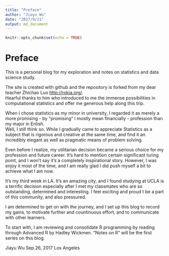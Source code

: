 ```yaml
---
title: "Preface"
author: "Jiayu Wu"
date: "2017/9/21"
output: md_document
---
```


```r
knitr::opts_chunk$set(echo = TRUE)
```

# Preface

This is a personal blog for my exploration and notes on statistics and
data science study.

The site is created with github and the repository is forked from my
dear teacher Zhichao Luo <http://rokia.org/>.  
Hearful thanks to him who introduced to me the immense possibilities in
computational statistics and offer me generous help along this trip.

When I chose statistics as my minor in university, I regarded it as
merely a more promising - by "promising" I mostly mean financially -
profession than my major in Enlish.  
Well, I still think so. While I gradually came to appreciate Statistics
as a subject that is rigorous and creative at the same time, and find it
an incredibly elegant as well as pragmatic means of problem solving.

Even before I realize, my utilitarian decision became a serious choice
for my profession and future career. It's hard to mention certain
significant turing point, and I won't say it's a completely
inspirational story. However, I was enjoy it most of the time, and I am
really glad I did push myself a bit to achieve what I am now.

It's my third week in LA. It's an amazing city, and I found studying at UCLA is a terrific decision especially after I met my classmates who are so outstanding, determined and interesting. I feel exciting and proud t be a part of this community, and also pressured.

I am determined to get on with the journey, and I set up this blog to
record my gains, to motivate further and countinuous
effort, and to communicate with other learners. 

To start with, I am reviewing and consolidate R programming by reading
through Advanced R by Hadley Wickmen. "Notes on R" will be the first
series on this blog.

Jiayu Wu Sep.26, 2017 Los Angeles
